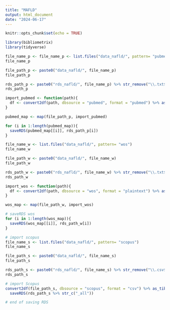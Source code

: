 ---
title: "MAFLD"
output: html_document
date: "2024-06-17"
---

```{r setup, include=FALSE}
knitr::opts_chunk$set(echo = TRUE)
```

```{r}
library(bibliometrix)
library(tidyverse)
```


```{r}
file_name_p <- file_name_p <- list.files("data_nafld/", pattern= "pubmed")
file_name_p
```

```{r}
file_path_p <- paste0("data_nafld/", file_name_p)
file_path_p
```

```{r}
rds_path_p <- paste0("rds_nafld/", file_name_p) %>% str_remove("\\.txt$")
rds_path_p
```

```{r}
import_pubmed <- function(path){
  df <- convert2df(path, dbsource = "pubmed", format = "pubmed") %>% as_tibble()
}
```

```{r}
pubmed_map <- map(file_path_p, import_pubmed)
```

```{r}
for (i in 1:length(pubmed_map)){
  saveRDS(pubmed_map[[i]], rds_path_p[i])
}
```


```{r}
file_name_w <- list.files("data_nafld/", pattern= "wos")
file_name_w
```

```{r}
file_path_w <- paste0("data_nafld/", file_name_w)
file_path_w
```

```{r}
rds_path_w <- paste0("rds_nafld/", file_name_w) %>% str_remove("\\.txt$")
rds_path_w
```

```{r}
import_wos <- function(path){
  df <- convert2df(path, dbsource = "wos", format = "plaintext") %>% as_tibble()
}
```

```{r}
wos_map <- map(file_path_w, import_wos)
```

```{r}
# saveRDS wos
for (i in 1:length(wos_map)){
  saveRDS(wos_map[[i]], rds_path_w[i])
}
```


```{r}
# import scopus
file_name_s <- list.files("data_nafld/", pattern= "scopus")
file_name_s
```

```{r}
file_path_s <- paste0("data_nafld/", file_name_s)
file_path_s
```

```{r}
rds_path_s <- paste0("rds_nafld/", file_name_s) %>% str_remove("\\.csv$")
rds_path_s
```

```{r}
# import Scopus
convert2df(file_path_s, dbsource = "scopus", format = "csv") %>% as_tibble() %>%
  saveRDS(rds_path_s %>% str_c("_all"))
```

```{r}
# end of saving RDS
```
